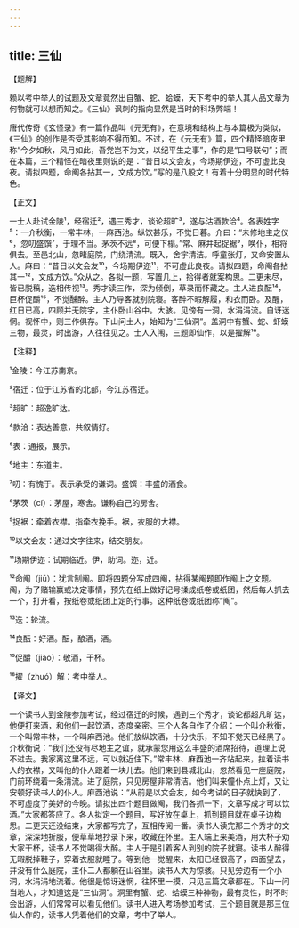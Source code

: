 ```yaml
---
---
---
```

title: 三仙
---




【题解】


赖以考中举人的试题及文章竟然出自蟹、蛇、蛤蟆，天下考中的举人其人品文章为何物就可以想而知之。《三仙》讽刺的指向显然是当时的科场弊端！

唐代传奇《玄怪录》有一篇作品叫《元无有》，在意境和结构上与本篇极为类似，《三仙》的创作是否受其影响不得而知。不过，在《元无有》篇，四个精怪暗夜里称“今夕如秋，风月如此，吾党岂不为文，以纪平生之事”，作的是“口号联句”；而在本篇，三个精怪在暗夜里则说的是：“昔日以文会友，今场期伊迩，不可虚此良夜。请拟四题，命阄各拈其一，文成方饮。”写的是八股文！有着十分明显的时代特色。

【正文】

一士人赴试金陵¹，经宿迁²，遇三秀才，谈论超旷³，遂与沽酒款洽⁴。各表姓字⁵：一介秋衡，一常丰林，一麻西池。纵饮甚乐，不觉日暮。介曰：“未修地主之仪⁶，忽叨盛馔⁷，于理不当。茅茨不远⁸，可便下榻。”常、麻并起捉裾⁹，唤仆，相将俱去。至邑北山，忽睹庭院，门绕清流。既入，舍宇清洁。呼童张灯，又命安置从人。麻曰：“昔日以文会友¹⁰，今场期伊迩¹¹，不可虚此良夜。请拟四题，命阄各拈其一¹²，文成方饮。”众从之。各拟一题，写置几上，拾得者就案构思。二更未尽，皆已脱稿，迭相传视¹³。秀才读三作，深为倾倒，草录而怀藏之。主人进良酝¹⁴，巨杯促釂¹⁵，不觉醺醉。主人乃导客就别院寝。客醉不暇解履，和衣而卧。及醒，红日已高，四顾并无院宇，主仆卧山谷中。大骇。见傍有一洞，水涓涓流。自讶迷惘。视怀中，则三作俱存。下山问土人，始知为“三仙洞”。盖洞中有蟹、蛇、虾蟆三物，最灵，时出游，人往往见之。士人入闱，三题即仙作，以是擢解¹⁶。





【注释】


¹金陵：今江苏南京。

²宿迁：位于江苏省的北部，今江苏宿迁。

³超旷：超逸旷达。

⁴款洽：表达善意，共叙情好。

⁵表：通报，展示。

⁶地主：东道主。

⁷叨：有愧于。表示承受的谦词。盛馔：丰盛的酒食。

⁸茅茨（cí）：茅屋，寒舍。谦称自己的房舍。

⁹捉裾：牵着衣襟。指牵衣挽手。裾，衣服的大襟。

¹⁰以文会友：通过文字往来，结交朋友。

¹¹场期伊迩：试期临近。伊，助词。迩，近。

¹²命阄（jiū）：犹言制阄。即将四题分写成四阄，拈得某阄题即作阄上之文题。阄，为了赌输赢或决定事情，预先在纸上做好记号揉成纸卷或纸团，然后每人抓去一个，打开看，按纸卷或纸团上定的行事。这种纸卷或纸团称“阄”。

¹³迭：轮流。

¹⁴良酝：好酒。酝，酿酒，酒。

¹⁵促釂（jiào）：敬酒，干杯。

¹⁶擢（zhuó）解：考中举人。





【译文】


一个读书人到金陵参加考试，经过宿迁的时候，遇到三个秀才，谈论都超凡旷达，他便打来酒，和他们一起饮酒，态度亲密。三个人各自作了介绍：一个叫介秋衡，一个叫常丰林，一个叫麻西池。他们放纵饮酒，十分快乐，不知不觉天已经黑了。介秋衡说：“我们还没有尽地主之谊，就承蒙您用这么丰盛的酒席招待，道理上说不过去。我家离这里不远，可以就近住下。”常丰林、麻西池一齐站起来，拉着读书人的衣襟，又叫他的仆人跟着一块儿去。他们来到县城北山，忽然看见一座庭院，门前环绕着一条清流。进了庭院，只见房屋非常清洁。他们叫来僮仆点上灯，又让安顿好读书人的仆人。麻西池说：“从前是以文会友，如今考试的日子就快到了，不可虚度了美好的今晚。请拟出四个题目做阄，我们各抓一下，文章写成才可以饮酒。”大家都答应了。各人拟定一个题目，写好放在桌上，抓到题目就在桌子边构思。二更天还没结束，大家都写完了，互相传阅一番。读书人读完那三个秀才的文章，深深地折服，便草草地抄录下来，收藏在怀里。主人端上来美酒，用大杯子劝大家干杯，读书人不觉喝得大醉。主人于是引着客人到别的院子就寝。读书人醉得无暇脱掉鞋子，穿着衣服就睡了。等到他一觉醒来，太阳已经很高了，四面望去，并没有什么庭院，主仆二人都躺在山谷里。读书人大为惊骇。只见旁边有一个小洞，水涓涓地流着。他很是惊讶迷惘，往怀里一摸，只见三篇文章都在。下山一问当地人，才知道这是“三仙洞”。洞里有蟹、蛇、蛤蟆三种神物，最有灵性，时不时会出游，人们常常可以看见他们。读书人进入考场参加考试，三个题目就是那三位仙人作的，读书人凭着他们的文章，考中了举人。